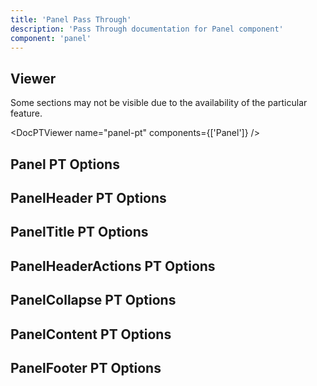 ```yaml
---
title: 'Panel Pass Through'
description: 'Pass Through documentation for Panel component'
component: 'panel'
---
```


## Viewer

Some sections may not be visible due to the availability of the particular feature.

<DocPTViewer name="panel-pt" components={['Panel']} />

## Panel PT Options

<DocTable name="Panel" category="pt" />

## PanelHeader PT Options

<DocTable name="PanelHeader" category="pt" />

## PanelTitle PT Options

<DocTable name="PanelTitle" category="pt" />

## PanelHeaderActions PT Options

<DocTable name="PanelHeaderActions" category="pt" />

## PanelCollapse PT Options

<DocTable name="PanelCollapse" category="pt" />

## PanelContent PT Options

<DocTable name="PanelContent" category="pt" />

## PanelFooter PT Options

<DocTable name="PanelFooter" category="pt" />
